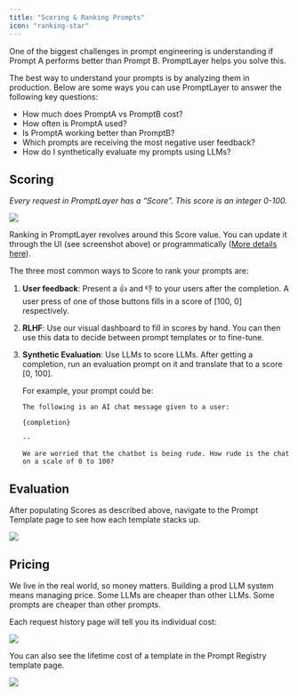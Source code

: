 ```yaml
---
title: "Scoring & Ranking Prompts"
icon: "ranking-star"
---
```


One of the biggest challenges in prompt engineering is understanding if Prompt A performs better than Prompt B. PromptLayer helps you solve this.

The best way to understand your prompts is by analyzing them in production. Below are some ways you can use PromptLayer to answer the following key questions:

- How much does PromptA vs PromptB cost?
- How often is PromptA used?
- Is PromptA working better than PromptB?
- Which prompts are receiving the most negative user feedback?
- How do I synthetically evaluate my prompts using LLMs?

## Scoring

*Every request in PromptLayer has a “Score”. This score is an integer 0-100.*

<img src="/images/evaluation-score.png" />

Ranking in PromptLayer revolves around this Score value. You can update it through the UI (see screenshot above) or programmatically ([More details here](/features/prompt-history/tracking-metadata-and-request-ids)).

The three most common ways to Score to rank your prompts are:

1. **User feedback**: Present a 👍 and 👎 to your users after the completion. A user press of one of those buttons fills in a score of [100, 0] respectively.
2. **RLHF**: Use our visual dashboard to fill in scores by hand. You can then use this data to decide between prompt templates or to fine-tune.
3. **Synthetic Evaluation**: Use LLMs to score LLMs. After getting a completion, run an evaluation prompt on it and translate that to a score [0, 100]. 
    
    For example, your prompt could be:
    
    ```
    The following is an AI chat message given to a user:
    
    {completion}
    
    --
    
    We are worried that the chatbot is being rude. How rude is the chat on a scale of 0 to 100?
    ```
    

## Evaluation

After populating Scores as described above, navigate to the Prompt Template page to see how each template stacks up.

<img src="/images/all-templates.png" />


## Pricing

We live in the real world, so money matters. Building a prod LLM system means managing price. Some LLMs are cheaper than other LLMs. Some prompts are cheaper than other prompts.

Each request history page will tell you its individual cost:

<img src="/images/individual-cost.png" />

You can also see the lifetime cost of a template in the Prompt Registry template page.

<img src="/images/lifetime-cost.png" />
